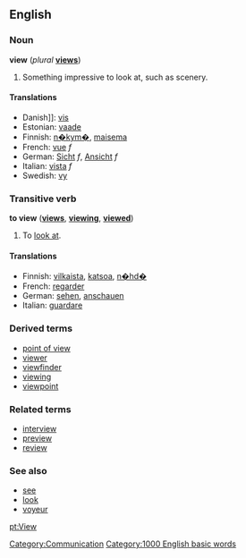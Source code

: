 ==English==
===Noun===
'''view'''  (''plural'' '''[[views]]''')
#Something impressive to look at, such as scenery.

====Translations====
*Danish]]: [[vis]]
*Estonian: [[vaade]]
*Finnish: [[n�kym�]], [[maisema]]
*French: [[vue]] ''f''
*German: [[Sicht]] ''f'', [[Ansicht]] ''f''
*Italian: [[vista#Italian|vista]] ''f''
*Swedish: [[vy]]

===Transitive verb===
'''to view'''  ('''[[views]]''', '''[[viewing]]''', '''[[viewed]]''')

#To [[look at]].

====Translations====
*Finnish: [[vilkaista]], [[katsoa]], [[n�hd�]]
*French: [[regarder]]
*German: [[sehen]], [[anschauen]]
*Italian: [[guardare]]

===Derived terms===
*[[point of view]]
*[[viewer]]
*[[viewfinder]]
*[[viewing]]<!--noun, as in "a viewing of a property"-->
*[[viewpoint]]

===Related terms===
*[[interview]]
*[[preview]]
*[[review]]

===See also===
*[[see]]
*[[look]]
*[[voyeur]]

[[Category:Communication]]

[[pt:View]]
[[Category:1000 English basic words]]